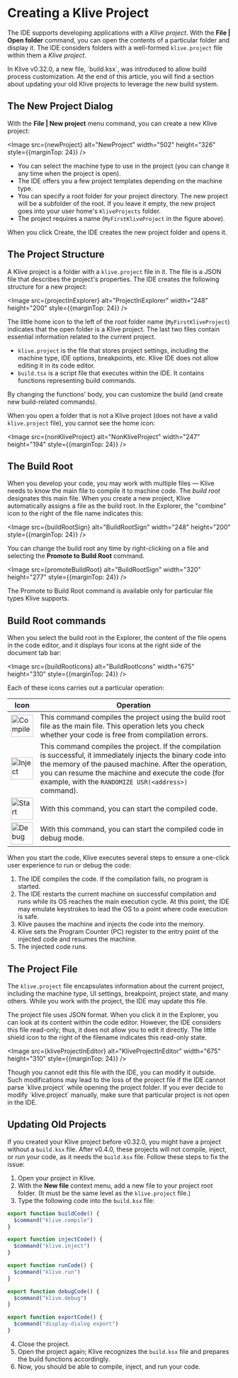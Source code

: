 
# Creating a Klive Project

The IDE supports developing applications with a *Klive project*. With the **File | Open folder** command, you can open the contents of a particular folder and display it. The IDE considers folders with a well-formed `klive.project` file within them a *Klive project*.

<Callout type="info" emoji="💡">
In Klive v0.32.0, a new file, `build.ksx`, was introduced to allow build process customization. At the end of this article, you will find a section about updating your old Klive projects to leverage the new build system.
</Callout>

## The New Project Dialog

With the **File | New project** menu command, you can create a new Klive project:

<Image src={newProject} alt="NewProject" width="502" height="326" style={{marginTop: 24}} />

- You can select the machine type to use in the project (you can change it any time when the project is open).
- The IDE offers you a few project templates depending on the machine type.
- You can specify a root folder for your project directory. The new project will be a subfolder of the root. If you leave it empty, the new project goes into your user home's `KliveProjects` folder.
- The project requires a name (`MyFirstKliveProject` in the figure above). 

When you click Create, the IDE creates the new project folder and opens it.

## The Project Structure

A Klive project is a folder with a `klive.project` file in it. The file is a JSON file that describes the project's properties. The IDE creates the following structure for a new project:

<Image src={projectInExplorer} alt="ProjectInExplorer" width="248" height="200" style={{marginTop: 24}} />

The little home icon to the left of the root folder name (`MyFirstKliveProject`) indicates that the open folder is a Klive project. The last two files contain essential information related to the current project.

- `klive.project` is the file that stores project settings, including the machine type, IDE options, breakpoints, etc. Klive IDE does not allow editing it in its code editor.
- `build.tsx` is a script file that executes within the IDE. It contains functions representing build commands.

By changing the functions' body, you can customize the build (and create new build-related commands).


When you open a folder that is not a Klive project (does not have a valid `klive.project` file), you cannot see the home icon:

<Image src={nonKliveProject} alt="NonKliveProject" width="247" height="194" style={{marginTop: 24}} />

## The Build Root

When you develop your code, you may work with multiple files — Klive needs to know the main file to compile it to machine code. The *build root* designates this main file. When you create a new project, Klive automatically assigns a file as the build root. In the Explorer, the "combine" icon to the right of the file name indicates this:

<Image src={buildRootSign} alt="BuildRootSign" width="248" height="200" style={{marginTop: 24}} />

You can change the build root any time by right-clicking on a file and selecting the **Promote to Build Root** command.

<Image src={promoteBuildRoot} alt="BuildRootSign" width="320" height="277" style={{marginTop: 24}} />

<Callout type="info" emoji="💡">
The Promote to Build Root command is available only for particular file types Klive supports.
</Callout>

## Build Root commands

When you select the build root in the Explorer, the content of the file opens in the code editor, and it displays four icons at the right side of the document tab bar:

<Image src={buildRootIcons} alt="BuildRootIcons" width="675" height="310" style={{marginTop: 24}} />

Each of these icons carries out a particular operation:

| Icon | Operation |
| ---- | --------- |
| <Image src={compile} alt="Compile" width="50" height="50" /> | This command compiles the project using the build root file as the main file. This operation lets you check whether your code is free from compilation errors. |
| <Image src={inject} alt="Inject" width="50" height="50" /> | This command compiles the project. If the compilation is successful, it immediately injects the binary code into the memory of the paused machine. After the operation, you can resume the machine and execute the code (for example, with the `RANDOMIZE USR(<address>)` command). |
| <Image src={start} alt="Start" width="50" height="50" /> | With this command, you can start the compiled code. |
| <Image src={debug} alt="Debug" width="50" height="50" /> | With this command, you can start the compiled code in debug mode. |

When you start the code, Klive executes several steps to ensure a one-click user experience to run or debug the code:

1. The IDE compiles the code. If the compilation fails, no program is started.
2. The IDE restarts the current machine on successful compilation and runs while its OS reaches the main execution cycle. At this point, the IDE may emulate keystrokes to lead the OS to a point where code execution is safe.
3. Klive pauses the machine and injects the code into the memory.
4. Klive sets the Program Counter (PC) register to the entry point of the injected code and resumes the machine.
5. The injected code runs.

## The Project File

The `klive.project` file encapsulates information about the current project, including the machine type, UI settings, breakpoint, project state, and many others. While you work with the project, the IDE may update this file.

The project file uses JSON format. When you click it in the Explorer, you can look at its content within the code editor. However, the IDE considers this file read-only; thus, it does not allow you to edit it directly. The little shield icon to the right of the filename indicates this read-only state.

<Image src={kliveProjectInEditor} alt="KliveProjectInEditor" width="675" height="310" style={{marginTop: 24}} />

<Callout type="info" emoji="💡">
Though you cannot edit this file with the IDE, you can modify it outside. Such modifications may lead to the loss of the project file if the IDE cannot parse `klive.project` while opening the project folder. If you ever decide to modify `klive.project` manually, make sure that particular project is not open in the IDE.
</Callout>

## Updating Old Projects

If you created your Klive project before v0.32.0, you might have a project without a `build.ksx` file. After v0.4.0, these projects will not compile, inject, or run your code, as it needs the `build.ksx` file. Follow these steps to fix the issue:

1. Open your project in Klive.
2. With the **New file** context menu, add a new file to your project root folder. (It must be the same level as the `klive.project` file.)
3. Type the following code into the `build.ksx` file:

```javascript
export function buildCode() {
  $command("klive.compile")
}

export function injectCode() {
  $command("klive.inject")
}

export function runCode() {
  $command("klive.run")
}

export function debugCode() {
  $command("klive.debug")
}

export function exportCode() {
  $command("display-dialog export")
}
```

4. Close the project.
5. Open the project again; Klive recognizes the `build.ksx` file and prepares the build functions accordingly.
6. Now, you should be able to compile, inject, and run your code.

